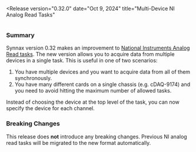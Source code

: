 
<Release 
version="0.32.0" 
date="Oct 9, 2024" 
title="Multi-Device NI Analog Read Tasks"
>

<Image client:only="react" id="releases/0-32-0/thumbnail" />

### Summary

Synnax version 0.32 makes an improvement to [National Instruments Analog Read tasks](/reference/device-drivers/ni/analog-read-task).
The new version allows you to acquire data from multiple devices in a single task. This is useful in one of two scenarios:

1. You have multiple devices and you want to acquire data from all of them synchronously.
2. You have many different cards on a single chassis (e.g. cDAQ-9174) and you need to avoid hitting the maximum number of allowed tasks.

Instead of choosing the device at the top level of the task, you can now specify the 
device for each channel.

### Breaking Changes

This release does **not** introduce any breaking changes. Previous NI analog read tasks
will be migrated to the new format automatically.

</Release>